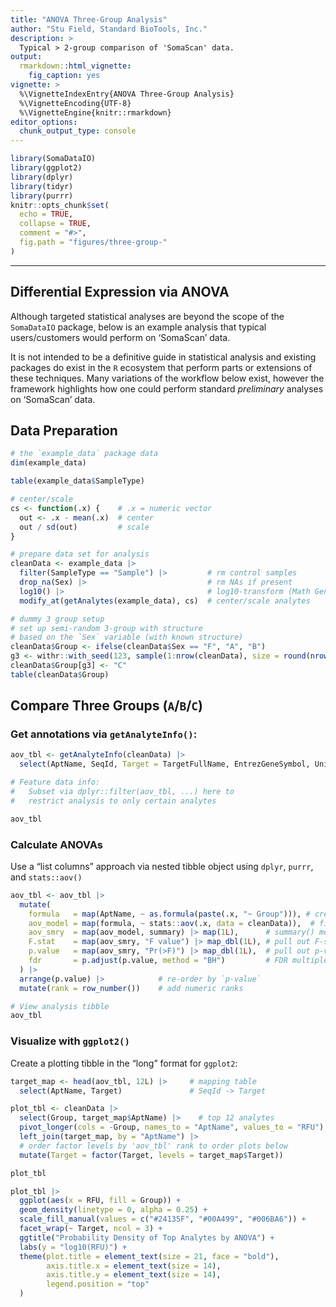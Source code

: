 ```yaml
---
title: "ANOVA Three-Group Analysis"
author: "Stu Field, Standard BioTools, Inc."
description: >
  Typical > 2-group comparison of 'SomaScan' data.
output:
  rmarkdown::html_vignette:
    fig_caption: yes
vignette: >
  %\VignetteIndexEntry{ANOVA Three-Group Analysis}
  %\VignetteEncoding{UTF-8}
  %\VignetteEngine{knitr::rmarkdown}
editor_options: 
  chunk_output_type: console
---
```


```r
library(SomaDataIO)
library(ggplot2)
library(dplyr)
library(tidyr)
library(purrr)
knitr::opts_chunk$set(
  echo = TRUE,
  collapse = TRUE,
  comment = "#>",
  fig.path = "figures/three-group-"
)
```


--------------


## Differential Expression via ANOVA

Although targeted statistical analyses are beyond the scope of 
the `SomaDataIO` package, below is an example analysis
that typical users/customers would perform on 'SomaScan' data.

It is not intended to be a definitive guide in statistical
analysis and existing packages do exist in the `R` ecosystem that perform
parts or extensions of these techniques. Many variations of the workflow
below exist, however the framework highlights how one could perform standard
_preliminary_ analyses on 'SomaScan' data.


## Data Preparation
```r
# the `example_data` package data
dim(example_data)

table(example_data$SampleType)

# center/scale
cs <- function(.x) {    # .x = numeric vector
  out <- .x - mean(.x)  # center
  out / sd(out)         # scale
}

# prepare data set for analysis
cleanData <- example_data |>
  filter(SampleType == "Sample") |>         # rm control samples
  drop_na(Sex) |>                           # rm NAs if present
  log10() |>                                # log10-transform (Math Generic)
  modify_at(getAnalytes(example_data), cs)  # center/scale analytes

# dummy 3 group setup
# set up semi-random 3-group with structure
# based on the `Sex` variable (with known structure)
cleanData$Group <- ifelse(cleanData$Sex == "F", "A", "B")
g3 <- withr::with_seed(123, sample(1:nrow(cleanData), size = round(nrow(cleanData) / 3)))
cleanData$Group[g3] <- "C"
table(cleanData$Group)
```



## Compare Three Groups (`A`/`B`/`C`)
### Get annotations via `getAnalyteInfo()`:

```r
aov_tbl <- getAnalyteInfo(cleanData) |>
  select(AptName, SeqId, Target = TargetFullName, EntrezGeneSymbol, UniProt)

# Feature data info:
#   Subset via dplyr::filter(aov_tbl, ...) here to
#   restrict analysis to only certain analytes

aov_tbl
```



### Calculate ANOVAs
Use a "list columns" approach via nested tibble object
using `dplyr`, `purrr`, and `stats::aov()`

```r
aov_tbl <- aov_tbl |>
  mutate(
    formula   = map(AptName, ~ as.formula(paste(.x, "~ Group"))), # create formula
    aov_model = map(formula, ~ stats::aov(.x, data = cleanData)),  # fit ANOVA-models
    aov_smry  = map(aov_model, summary) |> map(1L),      # summary() method
    F.stat    = map(aov_smry, "F value") |> map_dbl(1L), # pull out F-statistic
    p.value   = map(aov_smry, "Pr(>F)") |> map_dbl(1L),  # pull out p-values
    fdr       = p.adjust(p.value, method = "BH")         # FDR multiple testing
  ) |>
  arrange(p.value) |>            # re-order by `p-value`
  mutate(rank = row_number())    # add numeric ranks

# View analysis tibble
aov_tbl
```



### Visualize with `ggplot2()`
Create a plotting tibble in the "long" format for `ggplot2`:

```r
target_map <- head(aov_tbl, 12L) |>     # mapping table
  select(AptName, Target)               # SeqId -> Target

plot_tbl <- cleanData |>
  select(Group, target_map$AptName) |>    # top 12 analytes
  pivot_longer(cols = -Group, names_to = "AptName", values_to = "RFU") |>
  left_join(target_map, by = "AptName") |>
  # order factor levels by 'aov_tbl' rank to order plots below
  mutate(Target = factor(Target, levels = target_map$Target))

plot_tbl
```

```r
plot_tbl |>
  ggplot(aes(x = RFU, fill = Group)) +
  geom_density(linetype = 0, alpha = 0.25) +
  scale_fill_manual(values = c("#24135F", "#00A499", "#006BA6")) +
  facet_wrap(~ Target, ncol = 3) +
  ggtitle("Probability Density of Top Analytes by ANOVA") +
  labs(y = "log10(RFU)") +
  theme(plot.title = element_text(size = 21, face = "bold"),
        axis.title.x = element_text(size = 14),
        axis.title.y = element_text(size = 14),
        legend.position = "top"
  )
```


